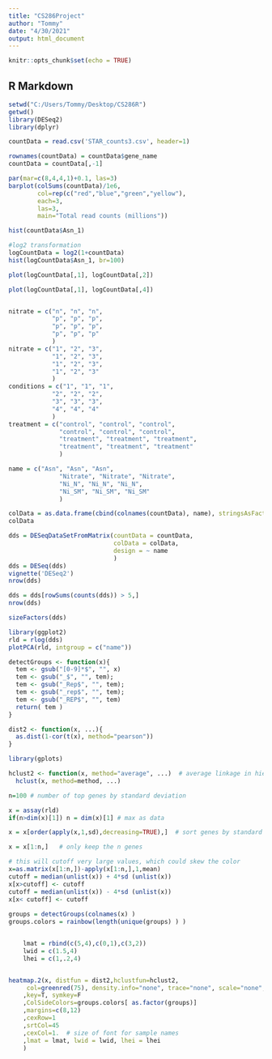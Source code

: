```yaml
---
title: "CS286Project"
author: "Tommy"
date: "4/30/2021"
output: html_document
---
```


```r
knitr::opts_chunk$set(echo = TRUE)
```

## R Markdown

```r
setwd("C:/Users/Tommy/Desktop/CS286R")
getwd()
library(DESeq2)
library(dplyr)

countData = read.csv('STAR_counts3.csv', header=1)

```

```r
rownames(countData) = countData$gene_name
countData = countData[,-1]
```

```r
par(mar=c(8,4,4,1)+0.1, las=3)
barplot(colSums(countData)/1e6, 
        col=rep(c("red","blue","green","yellow"),
        each=3, 
        las=3, 
        main="Total read counts (millions"))
```

```r
hist(countData$Asn_1)
```

```r
#log2 transformation
logCountData = log2(1+countData)
hist(logCountData$Asn_1, br=100)
```

```r
plot(logCountData[,1], logCountData[,2])
```

```r
plot(logCountData[,1], logCountData[,4])
```
```r

```

```r
nitrate = c("n", "n", "n", 
            "p", "p", "p",
            "p", "p", "p",
            "p", "p", "p"
            )
nitrate = c("1", "2", "3", 
            "1", "2", "3",
            "1", "2", "3",
            "1", "2", "3"
            )
conditions = c("1", "1", "1", 
            "2", "2", "2",
            "3", "3", "3",
            "4", "4", "4"
            )
treatment = c("control", "control", "control",
              "control", "control", "control",
              "treatment", "treatment", "treatment",
              "treatment", "treatment", "treatment"
              )

```

```r
name = c("Asn", "Asn", "Asn",
              "Nitrate", "Nitrate", "Nitrate",
              "Ni_N", "Ni_N", "Ni_N",
              "Ni_SM", "Ni_SM", "Ni_SM"
              )
```

```r
colData = as.data.frame(cbind(colnames(countData), name), stringsAsFactors = TRUE)
colData
```

```r
dds = DESeqDataSetFromMatrix(countData = countData,
                             colData = colData,
                             design = ~ name
                             )
dds = DESeq(dds)
vignette('DESeq2')
nrow(dds)
```

```r
dds = dds[rowSums(counts(dds)) > 5,]
nrow(dds)
```

```r
sizeFactors(dds)
```

```r
library(ggplot2)
rld = rlog(dds)
plotPCA(rld, intgroup = c("name"))
```

```r
detectGroups <- function(x){
  tem <- gsub("[0-9]*$", "", x)
  tem <- gsub("_$", "", tem);
  tem <- gsub("_Rep$", "", tem);
  tem <- gsub("_rep$", "", tem);
  tem <- gsub("_REP$", "", tem)
  return( tem )
}

dist2 <- function(x, ...){
  as.dist(1-cor(t(x), method="pearson"))
}
```

```r
library(gplots)

hclust2 <- function(x, method="average", ...)  # average linkage in hierarchical clustering
  hclust(x, method=method, ...)

n=100 # number of top genes by standard deviation

x = assay(rld)
if(n>dim(x)[1]) n = dim(x)[1] # max	as data

x = x[order(apply(x,1,sd),decreasing=TRUE),]  # sort genes by standard deviation

x = x[1:n,]   # only keep the n genes

# this will cutoff very large values, which could skew the color 
x=as.matrix(x[1:n,])-apply(x[1:n,],1,mean)
cutoff = median(unlist(x)) + 4*sd (unlist(x)) 
x[x>cutoff] <- cutoff
cutoff = median(unlist(x)) - 4*sd (unlist(x)) 
x[x< cutoff] <- cutoff
	
groups = detectGroups(colnames(x) )
groups.colors = rainbow(length(unique(groups) ) )


	lmat = rbind(c(5,4),c(0,1),c(3,2))
	lwid = c(1.5,4)
	lhei = c(1,.2,4)


heatmap.2(x, distfun = dist2,hclustfun=hclust2,
	 col=greenred(75), density.info="none", trace="none", scale="none", keysize=.5
	,key=T, symkey=F
	,ColSideColors=groups.colors[ as.factor(groups)]
	,margins=c(8,12)
	,cexRow=1
	,srtCol=45
	,cexCol=1.  # size of font for sample names
	,lmat = lmat, lwid = lwid, lhei = lhei
	)

```

```r

```

```r

```

```r

```
